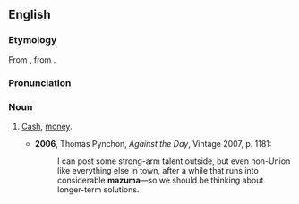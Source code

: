 ==English==
===Etymology===
From {{Yidd.}} {{term|mezumen||cash}}, from {{He.}} {{term|||prepared|tr=mezummān}}.

===Pronunciation===
{{IPA|/məˈzuːmə/}}

===Noun===
{{en-noun|-}}

# {{US|slang}} [[cash|Cash]], [[money]].
#*'''2006''', Thomas Pynchon, ''Against the Day'', Vintage 2007, p. 1181:
#*:I can post some strong-arm talent outside, but even non-Union like everything else in town, after a while that runs into considerable '''mazuma'''—so we should be thinking about longer-term solutions.